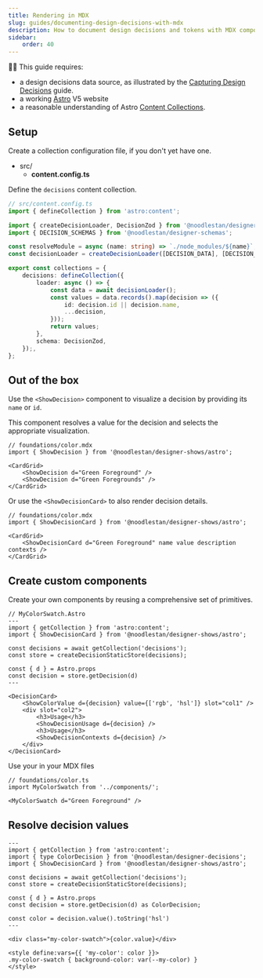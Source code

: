 ```yaml
---
title: Rendering in MDX
slug: guides/documenting-design-decisions-with-mdx
description: How to document design decisions and tokens with MDX components
sidebar:
    order: 40
---
```



🚧🚧 This guide requires:

-   a design decisions data source, as illustrated by
    the [Capturing Design Decisions](/guides/capturing-design-decisions-in-data) guide.
-   a working [Astro](https://docs.astro.build/en/getting-started/) V5 website
-   a reasonable understanding of
    Astro [Content Collections](https://docs.astro.build/en/guides/content-collections/).

## Setup

Create a collection configuration file, if you don't yet have one.

<FileTree>

-   src/
    -   **content.config.ts**

</FileTree>

Define the `decisions` content collection.

```ts
// src/content.config.ts
import { defineCollection } from 'astro:content';

import { createDecisionLoader, DecisionZod } from '@noodlestan/designer-decisions';
import { DECISION_SCHEMAS } from '@noodlestan/designer-schemas';

const resolveModule = async (name: string) => `./node_modules/${name}`;
const decisionLoader = createDecisionLoader([DECISION_DATA], [DECISION_SCHEMAS], resolveModule);

export const collections = {
    decisions: defineCollection({
        loader: async () => {
            const data = await decisionLoader();
            const values = data.records().map(decision => ({
                id: decision.id || decision.name,
                ...decision,
            }));
            return values;
        },
        schema: DecisionZod,
    });,
};
```

## Out of the box

Use the `<ShowDecision>` component to visualize a decision by providing its `name` or `id`.

This component resolves a value for the decision and selects the appropriate visualization.

```mdx
// foundations/color.mdx
import { ShowDecision } from '@noodlestan/designer-shows/astro';

<CardGrid>
    <ShowDecision d="Green Foreground" />
    <ShowDecision d="Green Foregrounds" />
</CardGrid>
```

<CardGrid>
    <ShowDecision d="Green Foreground" />
    <ShowDecision d="Green Foregrounds" />
</CardGrid>

Or use the `<ShowDecisionCard>` to also render decision details.

```mdx
// foundations/color.mdx
import { ShowDecisionCard } from '@noodlestan/designer-shows/astro';

<CardGrid>
    <ShowDecisionCard d="Green Foreground" name value description contexts />
</CardGrid>
```

<ShowDecisionCard d="Green Foreground" name value description contexts />

<LinkCard title="Component / Reference" href="" icon="open-book" />

## Create custom components

Create your own components by reusing a comprehensive set of primitives.

```astro
// MyColorSwatch.Astro
---
import { getCollection } from 'astro:content';
import { ShowDecisionCard } from '@noodlestan/designer-shows/astro';

const decisions = await getCollection('decisions');
const store = createDecisionStaticStore(decisions);

const { d } = Astro.props
const decision = store.getDecision(d)
---

<DecisionCard>
    <ShowColorValue d={decision} value={['rgb', 'hsl']} slot="col1" />
    <div slot="col2">
        <h3>Usage</h3>
        <ShowDecisionUsage d={decision} />
        <h3>Usage</h3>
        <ShowDecisionContexts d={decision} />
    </div>
</DecisionCard>
```

Use your in your MDX files

```mdx
// foundations/color.ts
import MyColorSwatch from '../components/';

<MyColorSwatch d="Green Foreground" />
```

## Resolve decision values

```astro
---
import { getCollection } from 'astro:content';
import { type ColorDecision } from '@noodlestan/designer-decisions';
import { ShowDecisionCard } from '@noodlestan/designer-shows/astro';

const decisions = await getCollection('decisions');
const store = createDecisionStaticStore(decisions);

const { d } = Astro.props
const decision = store.getDecision(d) as ColorDecision;

const color = decision.value().toString('hsl')
---

<div class="my-color-swatch">{color.value}</div>

<style define:vars={{ 'my-color': color }}>
.my-color-swatch { background-color: var(--my-color) }
</style>
```
